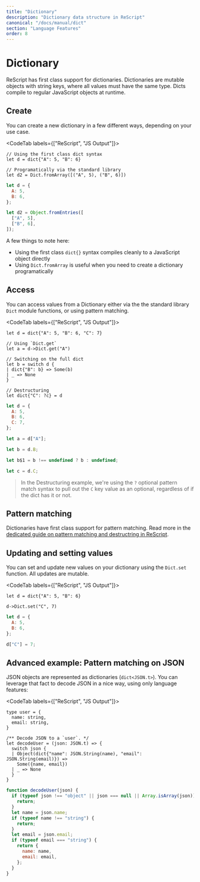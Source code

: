 ```yaml
---
title: "Dictionary"
description: "Dictionary data structure in ReScript"
canonical: "/docs/manual/dict"
section: "Language Features"
order: 8
---
```


# Dictionary

ReScript has first class support for dictionaries. Dictionaries are mutable objects with string keys, where all values must have the same type. Dicts compile to regular JavaScript objects at runtime.

## Create

You can create a new dictionary in a few different ways, depending on your use case.

<CodeTab labels={["ReScript", "JS Output"]}>

```res prelude
// Using the first class dict syntax
let d = dict{"A": 5, "B": 6}

// Programatically via the standard library
let d2 = Dict.fromArray([("A", 5), ("B", 6)])
```

```js
let d = {
  A: 5,
  B: 6,
};

let d2 = Object.fromEntries([
  ["A", 5],
  ["B", 6],
]);
```

</CodeTab>

A few things to note here:

- Using the first class `dict{}` syntax compiles cleanly to a JavaScript object directly
- Using `Dict.fromArray` is useful when you need to create a dictionary programatically

## Access

You can access values from a Dictionary either via the the standard library `Dict` module functions, or using pattern matching.

<CodeTab labels={["ReScript", "JS Output"]}>

```res prelude
let d = dict{"A": 5, "B": 6, "C": 7}

// Using `Dict.get`
let a = d->Dict.get("A")

// Switching on the full dict
let b = switch d {
| dict{"B": b} => Some(b)
| _ => None
}

// Destructuring
let dict{"C": ?c} = d
```

```js
let d = {
  A: 5,
  B: 6,
  C: 7,
};

let a = d["A"];

let b = d.B;

let b$1 = b !== undefined ? b : undefined;

let c = d.C;
```

</CodeTab>

> In the Destructuring example, we're using the `?` optional pattern match syntax to pull out the `C` key value as an optional, regardless of if the dict has it or not.

## Pattern matching

Dictionaries have first class support for pattern matching. Read more in the [dedicated guide on pattern matching and destructring in ReScript](pattern-matching-destructuring.md#match-on-dictionaries).

## Updating and setting values

You can set and update new values on your dictionary using the `Dict.set` function. All updates are mutable.

<CodeTab labels={["ReScript", "JS Output"]}>

```res prelude
let d = dict{"A": 5, "B": 6}

d->Dict.set("C", 7)
```

```js
let d = {
  A: 5,
  B: 6,
};

d["C"] = 7;
```

</CodeTab>

## Advanced example: Pattern matching on JSON

JSON objects are represented as dictionaries (`dict<JSON.t>`). You can leverage that fact to decode JSON in a nice way, using only language features:

<CodeTab labels={["ReScript", "JS Output"]}>

```res prelude
type user = {
  name: string,
  email: string,
}

/** Decode JSON to a `user`. */
let decodeUser = (json: JSON.t) => {
  switch json {
  | Object(dict{"name": JSON.String(name), "email": JSON.String(email)}) =>
    Some({name, email})
  | _ => None
  }
}

```

```js
function decodeUser(json) {
  if (typeof json !== "object" || json === null || Array.isArray(json)) {
    return;
  }
  let name = json.name;
  if (typeof name !== "string") {
    return;
  }
  let email = json.email;
  if (typeof email === "string") {
    return {
      name: name,
      email: email,
    };
  }
}
```

</CodeTab>
